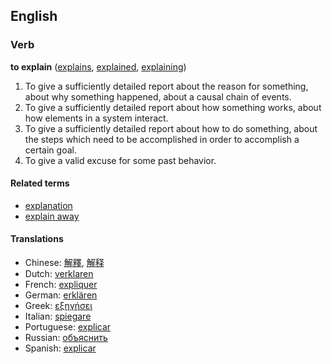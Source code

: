 ==English==
===Verb===
'''to explain''' ([[explains]], [[explained]], [[explaining]])

# To give a sufficiently detailed report about the reason for something, about why something happened, about a causal chain of events.
# To give a sufficiently detailed report about how something works, about how elements in a system interact.
# To give a sufficiently detailed report about how to do something, about the steps which need to be accomplished in order to accomplish a certain goal.
# To give a valid excuse for some past behavior.

====Related terms====
*[[explanation]]
*[[explain away]]

====Translations====
*Chinese: [[解釋]], [[解释]]
*Dutch: [[verklaren]]
*French: [[expliquer]]
*German: [[erklären]]
*Greek: [[εξηγήσει]]
*Italian: [[spiegare]]
*Portuguese: [[explicar]]
*Russian: [[объяснить]]
*Spanish: [[explicar]]